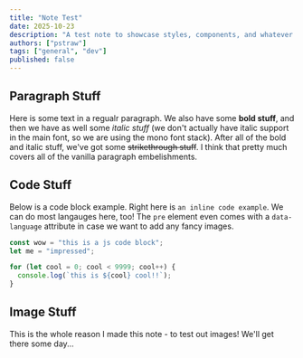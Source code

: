 ```yaml
---
title: "Note Test"
date: 2025-10-23
description: "A test note to showcase styles, components, and whatever else"
authors: ["pstraw"]
tags: ["general", "dev"]
published: false
---
```


## Paragraph Stuff

Here is some text in a regualr paragraph. We also have some **bold stuff**, and then we have as well some _italic stuff_ (we don't actually have italic support in the main font, so we are using the mono font stack). After all of the bold and italic stuff, we've got some ~~strikethrough stuff~~. I think that pretty much covers all of the vanilla paragraph embelishments.

## Code Stuff

Below is a code block example. Right here is `an inline code example`. We can do most langauges here, too! The `pre` element even comes with a `data-language` attribute in case we want to add any fancy images.

```js
const wow = "this is a js code block";
let me = "impressed";

for (let cool = 0; cool < 9999; cool++) {
  console.log(`this is ${cool} cool!!`);
}
```

## Image Stuff

This is the whole reason I made this note - to test out images! We'll get there some day...
